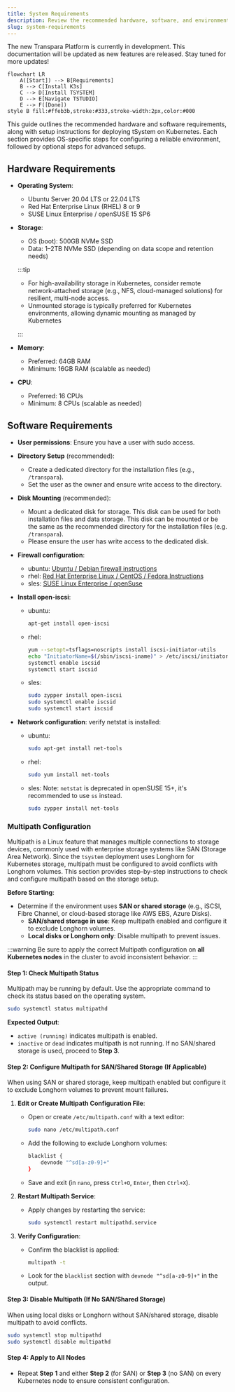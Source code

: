 ```yaml
---
title: System Requirements
description: Review the recommended hardware, software, and environment setup needed to deploy and run the Transpara Platform.
slug: system-requirements
---
```


<Callout title="Transpara Platform is under development" type="success">
The new Transpara Platform is currently in development. This documentation will be updated as new features are released. Stay tuned for more updates!
</Callout>

```mermaid
flowchart LR
    A([Start]) --> B[Requirements]
    B --> C[Install K3s]
    C --> D[Install TSYSTEM]
    D --> E[Navigate TSTUDIO]
    E --> F([Done])
style B fill:#ffeb3b,stroke:#333,stroke-width:2px,color:#000
```

This guide outlines the recommended hardware and software requirements, along with setup instructions for deploying tSystem on Kubernetes. Each section provides OS-specific steps for configuring a reliable environment, followed by optional steps for advanced setups.

## Hardware Requirements

- **Operating System**:
  - Ubuntu Server 20.04 LTS or 22.04 LTS
  - Red Hat Enterprise Linux (RHEL) 8 or 9
  - SUSE Linux Enterprise / openSUSE 15 SP6
  
- **Storage**:
  - OS (boot): 500GB NVMe SSD
  - Data: 1–2TB NVMe SSD (depending on data scope and retention needs)
  
  :::tip

  - For high-availability storage in Kubernetes, consider remote network-attached storage (e.g., NFS, cloud-managed solutions) for resilient, multi-node access.
  - Unmounted storage is typically preferred for Kubernetes environments, allowing dynamic mounting as managed by Kubernetes

  :::

- **Memory**:
  - Preferred: 64GB RAM
  - Minimum: 16GB RAM (scalable as needed)
  
- **CPU**:
  - Preferred: 16 CPUs
  - Minimum: 8 CPUs (scalable as needed)

## Software Requirements

- **User permissions**: Ensure you have a user with sudo access.
- **Directory Setup** (recommended):
  - Create a dedicated directory for the installation files (e.g., `/transpara`).
  - Set the user as the owner and ensure write access to the directory.
- **Disk Mounting** (recommended):
  - Mount a dedicated disk for storage. This disk can be used for both installation files and data storage. This disk can be mounted or be the same as the recommended directory for the installation files (e.g. `/transpara`). 
  - Please ensure the user has write access to the dedicated disk.
- **Firewall configuration**:
  - ubuntu: [Ubuntu / Debian firewall instructions](https://docs.k3s.io/installation/requirements?os=debian#operating-systems)
  - rhel: [Red Hat Enterprise Linux / CentOS / Fedora Instructions](https://docs.k3s.io/installation/requirements?os=rhel#operating-systems)
  - sles: [SUSE Linux Enterprise / openSuse](https://docs.k3s.io/installation/requirements?os=suse#operating-systems)
- **Install open-iscsi**:
  - ubuntu:

    ```bash
    apt-get install open-iscsi
    ```

  - rhel:

    ```bash
    yum --setopt=tsflags=noscripts install iscsi-initiator-utils
    echo "InitiatorName=$(/sbin/iscsi-iname)" > /etc/iscsi/initiatorname.iscsi
    systemctl enable iscsid
    systemctl start iscsid
    ```

  - sles:

    ```bash
    sudo zypper install open-iscsi
    sudo systemctl enable iscsid
    sudo systemctl start iscsid
    ```

- **Network configuration**:
verify netstat is installed:
  - ubuntu:

    ```bash
    sudo apt-get install net-tools
    ```

  - rhel:

    ```bash
    sudo yum install net-tools
    ```

  - sles:
  Note: `netstat` is deprecated in openSUSE 15+, it's recommended to use `ss` instead.

    ```bash
    sudo zypper install net-tools
    ```

### Multipath Configuration

Multipath is a Linux feature that manages multiple connections to storage devices, commonly used with enterprise storage systems like SAN (Storage Area Network). Since the `tsystem` deployment uses Longhorn for Kubernetes storage, multipath must be configured to avoid conflicts with Longhorn volumes. This section provides step-by-step instructions to check and configure multipath based on the storage setup.

**Before Starting**:

- Determine if the environment uses **SAN or shared storage** (e.g., iSCSI, Fibre Channel, or cloud-based storage like AWS EBS, Azure Disks).
  - **SAN/shared storage in use**: Keep multipath enabled and configure it to exclude Longhorn volumes.
  - **Local disks or Longhorn only**: Disable multipath to prevent issues.

:::warning
Be sure to apply the correct Multipath configuration on **all Kubernetes nodes** in the cluster to avoid inconsistent behavior.
:::

#### Step 1: Check Multipath Status

Multipath may be running by default. Use the appropriate command to check its status based on the operating system.

```bash
sudo systemctl status multipathd
```

**Expected Output**:

- `active (running)` indicates multipath is enabled.
- `inactive` or `dead` indicates multipath is not running. If no SAN/shared storage is used, proceed to **Step 3**.

#### Step 2: Configure Multipath for SAN/Shared Storage (If Applicable)

When using SAN or shared storage, keep multipath enabled but configure it to exclude Longhorn volumes to prevent mount failures.

1. **Edit or Create Multipath Configuration File**:
   - Open or create `/etc/multipath.conf` with a text editor:
  
     ```bash
     sudo nano /etc/multipath.conf
     ```

   - Add the following to exclude Longhorn volumes:

     ```bash
     blacklist {
         devnode "^sd[a-z0-9]+"
     }
     ```

   - Save and exit (in `nano`, press `Ctrl+O`, `Enter`, then `Ctrl+X`).

2. **Restart Multipath Service**:
   - Apply changes by restarting the service:

     ```bash
     sudo systemctl restart multipathd.service
     ```

3. **Verify Configuration**:
   - Confirm the blacklist is applied:

     ```bash
     multipath -t
     ```

   - Look for the `blacklist` section with `devnode "^sd[a-z0-9]+"` in the output.

#### Step 3: Disable Multipath (If No SAN/Shared Storage)

When using local disks or Longhorn without SAN/shared storage, disable multipath to avoid conflicts.

```bash
sudo systemctl stop multipathd
sudo systemctl disable multipathd
```

#### Step 4: Apply to All Nodes

- Repeat **Step 1** and either **Step 2** (for SAN) or **Step 3** (no SAN) on every Kubernetes node to ensure consistent configuration.